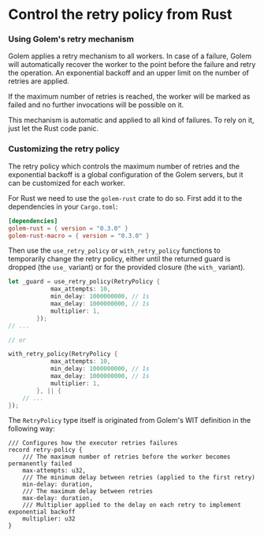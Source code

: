 # Control the retry policy from Rust

### Using Golem's retry mechanism

Golem applies a retry mechanism to all workers. In case of a failure, Golem will automatically recover the worker to the point before the failure and retry the operation. An exponential backoff and an upper limit on the number of retries are applied.

If the maximum number of retries is reached, the worker will be marked as failed and no further invocations will be possible on it.

This mechanism is automatic and applied to all kind of failures. To rely on it, just let the Rust code panic.

### Customizing the retry policy

The retry policy which controls the maximum number of retries and the exponential backoff is a global configuration of the Golem servers, but it can be customized for each worker.

For Rust we need to use the `golem-rust` crate to do so.
First add it to the dependencies in your `Cargo.toml`:

```toml
[dependencies]
golem-rust = { version = "0.3.0" }
golem-rust-macro = { version = "0.3.0" }
```

Then use the `use_retry_policy` or `with_retry_policy` functions to temporarily change the retry policy, either until the returned guard is dropped (the `use_` variant) or for the provided closure (the `with_` variant).

```rust
let _guard = use_retry_policy(RetryPolicy {
            max_attempts: 10,
            min_delay: 1000000000, // 1s
            max_delay: 1000000000, // 1s
            multiplier: 1,
        });
// ...

// or

with_retry_policy(RetryPolicy {
            max_attempts: 10,
            min_delay: 1000000000, // 1s
            max_delay: 1000000000, // 1s
            multiplier: 1,
        }, || {
    // ...
});
```

The `RetryPolicy` type itself is originated from Golem's WIT definition in the following way:

```wit
/// Configures how the executor retries failures
record retry-policy {
    /// The maximum number of retries before the worker becomes permanently failed
    max-attempts: u32,
    /// The minimum delay between retries (applied to the first retry)
    min-delay: duration,
    /// The maximum delay between retries
    max-delay: duration,
    /// Multiplier applied to the delay on each retry to implement exponential backoff
    multiplier: u32
}
```
